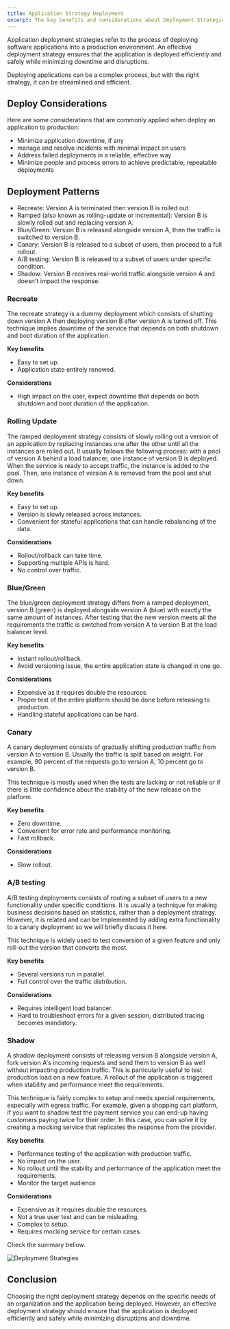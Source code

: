 ```yaml
---
title: Application Strategy Deployment
excerpt: The key benefits and considerations about Deployment Strategies
---
```


Application deployment strategies refer to the process of deploying software applications into a production environment. An effective deployment strategy ensures that the application is deployed efficiently and safely while minimizing downtime and disruptions.

Deploying applications can be a complex process, but with the right strategy, it can be streamlined and efficient.

## Deploy Considerations

Here are some considerations that are commonly applied when deploy an application to production:

- Minimize application downtime, if any
- manage and resolve incidents with minimal impact on users
- Address failed deployments in a reliable, effective way
- Minimize people and process errors to achieve predictable, repeatable deployments

## Deployment Patterns

- Recreate: Version A is terminated then version B is rolled out.
- Ramped (also known as rolling-update or incremental): Version B is slowly rolled out and replacing version A.
- Blue/Green: Version B is released alongside version A, then the traffic is switched to version B.
- Canary: Version B is released to a subset of users, then proceed to a full rollout.
- A/B testing: Version B is released to a subset of users under specific condition.
- Shadow: Version B receives real-world traffic alongside version A and doesn't impact the response.

### Recreate

The recreate strategy is a dummy deployment which consists of shutting down version A then deploying version B after version A is turned off. This technique implies downtime of the service that depends on both shutdown and boot duration of the application.

**Key benefits**

- Easy to set up.
- Application state entirely renewed.

**Considerations**

- High impact on the user, expect downtime that depends on both shutdown and boot duration of the application.

### Rolling Update

The ramped deployment strategy consists of slowly rolling out a version of an application by replacing instances one after the other until all the instances are rolled out. It usually follows the following process: with a pool of version A behind a load balancer, one instance of version B is deployed. When the service is ready to accept traffic, the instance is added to the pool. Then, one instance of version A is removed from the pool and shut down.

**Key benefits**

- Easy to set up.
- Version is slowly released across instances.
- Convenient for stateful applications that can handle rebalancing of the data.

**Considerations**

- Rollout/rollback can take time.
- Supporting multiple APIs is hard.
- No control over traffic.

### Blue/Green

The blue/green deployment strategy differs from a ramped deployment, version B (green) is deployed alongside version A (blue) with exactly the same amount of instances. After testing that the new version meets all the requirements the traffic is switched from version A to version B at the load balancer level.

**Key benefits**

- Instant rollout/rollback.
- Avoid versioning issue, the entire application state is changed in one go.

**Considerations**

- Expensive as it requires double the resources.
- Proper test of the entire platform should be done before releasing to production.
- Handling stateful applications can be hard.

### Canary

A canary deployment consists of gradually shifting production traffic from version A to version B. Usually the traffic is split based on weight. For example, 90 percent of the requests go to version A, 10 percent go to version B.

This technique is mostly used when the tests are lacking or not reliable or if there is little confidence about the stability of the new release on the platform.

**Key benefits**

- Zero downtime.
- Convenient for error rate and performance monitoring.
- Fast rollback.

**Considerations**

- Slow rollout.

### A/B testing

A/B testing deployments consists of routing a subset of users to a new functionality under specific conditions. It is usually a technique for making business decisions based on statistics, rather than a deployment strategy. However, it is related and can be implemented by adding extra functionality to a canary deployment so we will briefly discuss it here.

This technique is widely used to test conversion of a given feature and only roll-out the version that converts the most.

**Key benefits**

- Several versions run in parallel.
- Full control over the traffic distribution.

**Considerations**

- Requires intelligent load balancer.
- Hard to troubleshoot errors for a given session, distributed tracing becomes mandatory.

### Shadow

A shadow deployment consists of releasing version B alongside version A, fork version A's incoming requests and send them to version B as well without impacting production traffic. This is particularly useful to test production load on a new feature. A rollout of the application is triggered when stability and performance meet the requirements.

This technique is fairly complex to setup and needs special requirements, especially with egress traffic. For example, given a shopping cart platform, if you want to shadow test the payment service you can end-up having customers paying twice for their order. In this case, you can solve it by creating a mocking service that replicates the response from the provider.

**Key benefits**

- Performance testing of the application with production traffic.
- No impact on the user.
- No rollout until the stability and performance of the application meet the requirements.
- Monitor the target audience

**Considerations**

- Expensive as it requires double the resources.
- Not a true user test and can be misleading.
- Complex to setup.
- Requires mocking service for certain cases.

Check the summary bellow.

![Deployment Strategies](/blog/articles/img_63_2.png)

## Conclusion

Choosing the right deployment strategy depends on the specific needs of an organization and the application being deployed. However, an effective deployment strategy should ensure that the application is deployed efficiently and safely while minimizing disruptions and downtime.
